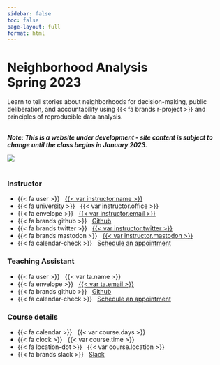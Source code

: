 ```yaml
---
sidebar: false
toc: false
page-layout: full
format: html
---
```


# Neighborhood Analysis <br/>Spring 2023

Learn to tell stories about neighborhoods for decision-making, public deliberation, and accountability using {{< fa brands r-project >}} and principles of reproducible data analysis.

<br/> ***Note: This is a website under development - site content is subject to change until the class begins in January 2023.*** <br/>

![](neighborhood_hu0759e748e15c0378cd00c54866cc265b_3994708_1200x0_resize_lanczos_2.png) <br/> <br/>

::: home
::: {.grid .course-details}
::: {.g-col-12 .g-col-sm-6 .g-col-md-4}
### Instructor

-   {{< fa user >}}   [{{< var instructor.name >}}](%7B%7B%3C%20var%20instructor.url%20%3E%7D%7D)
-   {{< fa university >}}   {{< var instructor.office >}}
-   {{< fa envelope >}}   <a href="mailto:{{< var instructor.email >}}">{{< var instructor.email >}}</a>
-   {{< fa brands github >}}   [Github](%7B%7B%3C%20var%20instructor.github%20%3E%7D%7D)
-   {{< fa brands twitter >}}   [{{< var instructor.twitter >}}](https://www.twitter.com/%7B%7B%3C%20var%20instructor.twitter%20%3E%7D%7D)
-   {{< fa brands mastodon >}}   [{{< var instructor.mastodon >}}](%7B%7B%3C%20var%20instructor.mastodon%20%3E%7D%7D)
-   {{< fa calendar-check >}}   [Schedule an appointment](%7B%7B%3C%20var%20instructor.calendly_url%20%3E%7D%7D)
:::

::: {.g-col-12 .g-col-sm-6 .g-col-md-4}
### Teaching Assistant

-   {{< fa user >}}   {{< var ta.name >}}
-   {{< fa envelope >}}   <a href="mailto:{{< var ta.email >}}">{{< var ta.email >}}</a>
-   {{< fa brands github >}}   [Github]({{< var ta.github >}})
-   {{< fa calendar-check >}}   [Schedule an appointment](%7B%7B%3C%20var%20ta.calendly_url%20%3E%7D%7D)
:::

::: {.g-col-12 .g-col-sm-6 .g-col-md-4}
### Course details

-   {{< fa calendar >}}   {{< var course.days >}}
-   {{< fa clock >}}   {{< var course.time >}}
-   {{< fa location-dot >}}   {{< var course.location >}}
-   {{< fa brands slack >}}   [Slack](%7B%7B%3C%20var%20course.slack%20%3E%7D%7D)
:::
:::
:::
